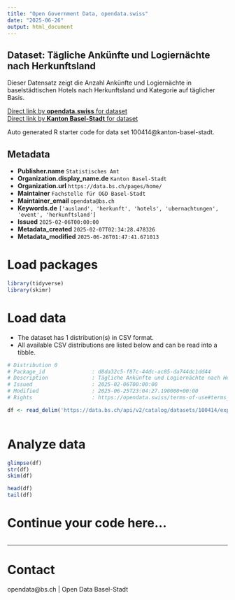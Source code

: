 ```yaml
---
title: "Open Government Data, opendata.swiss"
date: "2025-06-26"
output: html_document
---
```


## Dataset: Tägliche Ankünfte und Logiernächte nach Herkunftsland

Dieser Datensatz zeigt die Anzahl Ankünfte und Logiernächte in baselstädtischen Hotels nach Herkunftsland und Kategorie auf täglicher Basis.

[Direct link by **opendata.swiss** for dataset](https://opendata.swiss/de/dataset/tagliche-ankunfte-und-logiernachte-nach-herkunftsland)<br>
[Direct link by **Kanton Basel-Stadt** for dataset](https://data.bs.ch/explore/dataset/100414/)

Auto generated R starter code for data set 100414@kanton-basel-stadt.

## Metadata

- **Publisher.name** `Statistisches Amt`
- **Organization.display_name.de** `Kanton Basel-Stadt`
- **Organization.url** `https://data.bs.ch/pages/home/`
- **Maintainer** `Fachstelle für OGD Basel-Stadt`
- **Maintainer_email** `opendata@bs.ch`
- **Keywords.de** `['ausland', 'herkunft', 'hotels', 'ubernachtungen', 'event', 'herkunftsland']`
- **Issued** `2025-02-06T00:00:00`
- **Metadata_created** `2025-02-07T02:34:28.478326`
- **Metadata_modified** `2025-06-26T01:47:41.671013`


# Load packages

```r

library(tidyverse)
library(skimr)

```

# Load data

-   The dataset has 1 distribution(s) in CSV format.
-   All available CSV distributions are listed below and can be read into a tibble.

```r

# Distribution 0
# Package_id               : d8da32c5-f87c-44dc-ac85-da744dc1dd44
# Description              : Tägliche Ankünfte und Logiernächte nach Herkunftsland (csv)
# Issued                   : 2025-02-06T00:00:00
# Modified                 : 2025-06-25T23:04:27.190000+00:00
# Rights                   : https://opendata.swiss/terms-of-use#terms_by

df <- read_delim('https://data.bs.ch/api/v2/catalog/datasets/100414/exports/csv?use_labels=true')



```

# Analyze data

```r

glimpse(df)
str(df)
skim(df)

head(df)
tail(df)

```

# Continue your code here...

```r

```

------------------------------------------------------------------------

# Contact

opendata@bs.ch | Open Data Basel-Stadt

